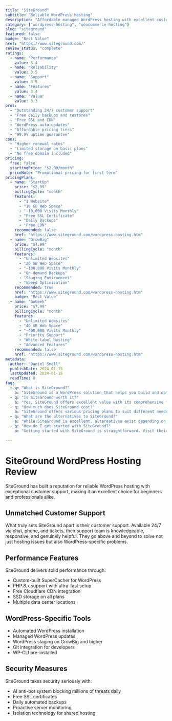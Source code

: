 ```yaml
---
title: "SiteGround"
subtitle: "Reliable WordPress Hosting"
description: "Affordable managed WordPress hosting with excellent customer support, solid performance, and comprehensive security features."
category: ["wordpress-hosting", "woocommerce-hosting"]
slug: "siteground"
featured: false
badge: "Best Value"
href: "https://www.siteground.com/"
review_status: "complete"
ratings:
  - name: "Performance"
    value: 3.4
  - name: "Reliability"
    value: 3.5
  - name: "Support"
    value: 3.5
  - name: "Features"
    value: 3.4
  - name: "Value"
    value: 3.3
pros:
  - "Outstanding 24/7 customer support"
  - "Free daily backups and restores"
  - "Free SSL and CDN"
  - "WordPress auto-updates"
  - "Affordable pricing tiers"
  - "99.9% uptime guarantee"
cons:
  - "Higher renewal rates"
  - "Limited storage on basic plans"
  - "No free domain included"
pricing:
  free: false
  startingPrice: "$2.99/month"
  priceNote: "Promotional pricing for first term"
pricingPlans:
  - name: "StartUp"
    price: "$2.99"
    billingCycle: "month"
    features:
      - "1 Website"
      - "10 GB Web Space"
      - "~10,000 Visits Monthly"
      - "Free SSL Certificate"
      - "Daily Backups"
      - "Free CDN"
    recommended: false
    href: "https://www.siteground.com/wordpress-hosting.htm"
  - name: "GrowBig"
    price: "$4.99"
    billingCycle: "month"
    features:
      - "Unlimited Websites"
      - "20 GB Web Space"
      - "~100,000 Visits Monthly"
      - "On-demand Backups"
      - "Staging Environment"
      - "Speed Optimization"
    recommended: true
    href: "https://www.siteground.com/wordpress-hosting.htm"
    badge: "Best Value"
  - name: "GoGeek"
    price: "$7.99"
    billingCycle: "month"
    features:
      - "Unlimited Websites"
      - "40 GB Web Space"
      - "~400,000 Visits Monthly"
      - "Priority Support"
      - "White-label Hosting"
      - "Advanced Features"
    recommended: false
    href: "https://www.siteground.com/wordpress-hosting.htm"
metadata:
  author: "Daniel Snell"
  publishDate: 2024-01-15
  lastUpdated: 2024-01-15
  readTime: 8
faq:
  - q: "What is SiteGround?"
    a: "SiteGround is a WordPress solution that helps you build and optimize your website with powerful features and excellent performance."
  - q: "Is SiteGround worth it?"
    a: "Yes, SiteGround offers excellent value with its comprehensive feature set, regular updates, and reliable support. It's a solid investment for serious WordPress users."
  - q: "How much does SiteGround cost?"
    a: "SiteGround offers various pricing plans to suit different needs. Check their official website for current pricing and special offers."
  - q: "What are the alternatives to SiteGround?"
    a: "While SiteGround is excellent, alternatives exist depending on your specific needs. Consider your requirements for features, budget, and ease of use when comparing options."
  - q: "How do I get started with SiteGround?"
    a: "Getting started with SiteGround is straightforward. Visit their official website, choose a plan that fits your needs, and follow their setup documentation or tutorials."

---
```


# SiteGround WordPress Hosting Review

SiteGround has built a reputation for reliable WordPress hosting with exceptional customer support, making it an excellent choice for beginners and professionals alike.

## Unmatched Customer Support

What truly sets SiteGround apart is their customer support. Available 24/7 via chat, phone, and tickets, their support team is knowledgeable, responsive, and genuinely helpful. They go above and beyond to solve not just hosting issues but also WordPress-specific problems.

## Performance Features

SiteGround delivers solid performance through:
- Custom-built SuperCacher for WordPress
- PHP 8.x support with ultra-fast setup
- Free Cloudflare CDN integration
- SSD storage on all plans
- Multiple data center locations

## WordPress-Specific Tools

- Automated WordPress installation
- Managed WordPress updates
- WordPress staging on GrowBig and higher
- Git integration for developers
- WP-CLI pre-installed

## Security Measures

SiteGround takes security seriously with:
- AI anti-bot system blocking millions of threats daily
- Free SSL certificates
- Daily automated backups
- Proactive server monitoring
- Isolation technology for shared hosting